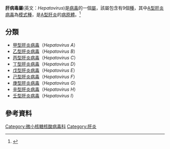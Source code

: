 {{Onesource|time=2021-03-28T11:40:29+00:00}}
{{virusbox
| taxon = Hepatovirus
| image = Hepatitis A virus 02.jpg
| image_alt = Electron micrograph of "Hepatovirus A" virions
| image_caption = A型肝炎病毒在[[電子顯微鏡|電子顯微鏡]]下的照片
| type_species = [[A型肝炎病毒|A型肝炎病毒]]
}}

'''肝病毒屬'''(英文：''Hepatovirus'')是[[病毒|病毒]]的一個[[屬|屬]]，該屬包含有9個[[種|種]]，其中[[A型肝炎病毒|A型肝炎病毒]]為[[模式種|模式種]]，是[[A型肝炎|A型肝炎]]的[[病原體|病原體]]。<ref name=ictv >{{cite web|url=https://talk.ictvonline.org/taxonomy/|title=Virus Taxonomy: 2019 Release|last=|first=|date=|website=talk.ictvonline.org|publisher=International Committee on Taxonomy of Viruses|access-date=11 May 2020|quote=}}</ref>

==分類==
*[[甲型肝炎病毒|甲型肝炎病毒]]（''Hepatovirus A''）
*[[乙型肝炎病毒|乙型肝炎病毒]]（''Hepatovirus B''）
*[[丙型肝炎病毒|丙型肝炎病毒]]（''Hepatovirus C''）
*[[丁型肝炎病毒|丁型肝炎病毒]]（''Hepatovirus D''）
*[[戊型肝炎病毒|戊型肝炎病毒]]（''Hepatovirus E''）
*[[己型肝炎病毒|己型肝炎病毒]]（''Hepatovirus F''）
*[[庚型肝炎病毒|庚型肝炎病毒]]（''Hepatovirus G''）
*[[辛型肝炎病毒|辛型肝炎病毒]]（''Hepatovirus H''）
*[[壬型肝炎病毒|壬型肝炎病毒]]（''Hepatovirus I''）

==參考資料==
{{Reflist}}

{{Taxonbar}}
{{virus-stub}}
[[Category:微小核糖核酸病毒科|Category:微小核糖核酸病毒科]]
[[Category:肝炎|Category:肝炎]]